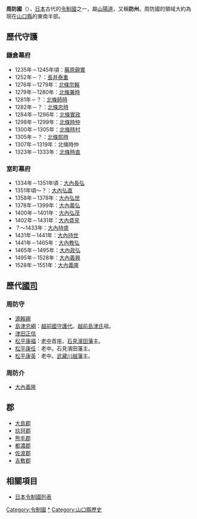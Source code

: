 {{expand|time=2016-12-04T08:52:50+00:00}}
{{unreferenced|time=2016-12-04T08:52:50+00:00}}
{{japanese|image=Old Japan Suo.svg|width=300px|caption=周防國在日本的位置|japanese=周防国|kana=すおうのくに|romaji=Suō no kuni}}
'''周防國'''（{{jpn|j=周防国|kyu=周防國|hg=すおうのくに|hgt=すはうのくに|rm=Suōnokuni|f=y}}），[[日本|日本]]古代的[[令制國|令制國]]之一，屬[[山陽道|山陽道]]，又稱'''防州'''。周防國的領域大約為現在[[山口縣|山口縣]]的東南半部。

==歷代守護==

===鎌倉幕府===
*1235年－1245年頃：[[藤原親實|藤原親實]]
*1252年－？：[[長井泰重|長井泰重]]
*1276年－1279年：[[北條宗賴|北條宗賴]]
*1279年－1280年：[[北條兼時|北條兼時]]
*1281年－？：[[北條師時|北條師時]]
*1282年－？：[[北條忠時|北條忠時]]
*1284年－1296年：[[北條實政|北條實政]]
*1298年－1299年：[[北條時仲|北條時仲]]
*1300年－1305年：[[北條時村|北條時村]]
*1305年－？：[[北條熙時|北條熙時]]
*1307年－1319年：北條時仲
*1323年－1333年：[[北條時直|北條時直]]

===室町幕府===
*1334年－1351年頃：[[大內長弘|大內長弘]]
*1351年頃～？：[[大內弘直|大內弘直]]
*1358年－1378年：[[大內弘世|大內弘世]]
*1378年－1399年：[[大內義弘|大內義弘]]
*1400年－1401年：[[大內弘茂|大內弘茂]]
*1402年－1431年：[[大內盛見|大內盛見]]
*？～1433年：[[大內持盛|大內持盛]]
*1431年－1441年：[[大內持世|大內持世]]
*1441年－1465年：[[大內教弘|大內教弘]]
*1465年－1495年：[[大內政弘|大內政弘]]
*1495年－1528年：[[大內義興|大內義興]]
*1528年－1551年：[[大內義隆|大內義隆]]

==歷代[[國司|國司]]==

===周防守===
* [[源賴親|源賴親]]
* [[島津忠綱|島津忠綱]]：[[越前國|越前國]][[守護代|守護代]]。[[越前島津氏|越前島津氏]]祖。
* [[津田正信|津田正信]]
* [[松平康福|松平康福]]：[[老中|老中]]首座。[[石見國|石見]][[濱田藩|濱田藩]]主。
* [[松平康任|松平康任]]：老中。石見濱田藩主。
* [[松平康英|松平康英]]：老中。[[武藏國|武藏]][[川越藩|川越藩]]主。

===周防介===
* [[大內義隆|大內義隆]]

==郡==
*[[大島郡_(山口縣)|大島郡]]
*[[玖珂郡|玖珂郡]]
*[[熊毛郡_(山口縣)|熊毛郡]]
*[[都濃郡|都濃郡]]
*[[佐波郡_(山口縣)|佐波郡]]
*[[吉敷郡|吉敷郡]]

== 相關項目 ==
*[[日本令制國列表|日本令制國列表]]

{{周防國的郡}}
{{日本令制國}}

{{DEFAULTSORT:Suo}}

[[Category:令制國|Category:令制國]]
[[Category:周防國|*]]
[[Category:山口縣歷史|Category:山口縣歷史]]